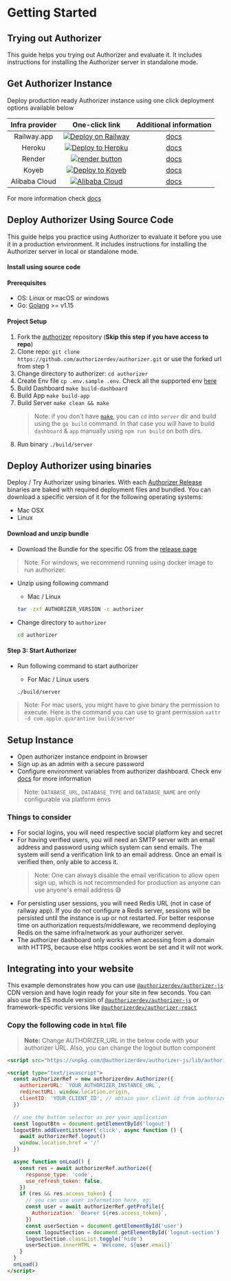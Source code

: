 # Getting Started

## Trying out Authorizer

This guide helps you trying out Authorizer and evaluate it. It includes instructions for installing the Authorizer server in standalone mode.

## Get Authorizer Instance

Deploy production ready Authorizer instance using one click deployment options available below

| **Infra provider** |                                                                                           **One-click link**                                                                                            |               **Additional information**               |
| :----------------: | :-----------------------------------------------------------------------------------------------------------------------------------------------------------------------------------------------------: | :----------------------------------------------------: |
|    Railway.app     |                     <a target="_blank" href="https://railway.app/new/template/nwXp1C?referralCode=FEF4uT"><img src="https://railway.app/button.svg"  alt="Deploy on Railway" /></a>                     | [docs](https://docs.authorizer.dev/deployment/railway) |
|       Heroku       |  <a target="_blank" href="https://heroku.com/deploy?template=https://github.com/authorizerdev/authorizer-heroku"><img src="https://www.herokucdn.com/deploy/button.svg" alt="Deploy to Heroku" /></a>   | [docs](https://docs.authorizer.dev/deployment/heroku)  |
|       Render       | <a target="_blank" href="https://render.com/deploy?repo=https://github.com/authorizerdev/authorizer-render"><img alt="render button" src="https://render.com/images/deploy-to-render-button.svg" /></a> | [docs](https://docs.authorizer.dev/deployment/render)  |
|       Koyeb       | <a target="_blank" href="https://app.koyeb.com/deploy?name=authorizer&type=docker&image=docker.io/lakhansamani/authorizer&env[PORT]=8000&env[DATABASE_TYPE]=postgres&env[DATABASE_URL]=CHANGE_ME&ports=8000;http;/"><img alt="Deploy to Koyeb" src="https://www.koyeb.com/static/images/deploy/button.svg" /></a> | [docs](https://docs.authorizer.dev/deployment/koyeb)  |
| Alibaba Cloud| <a target="_blank" href="https://computenest.console.aliyun.com/service/instance/create/default?type=user&ServiceName=Authorizer%E7%A4%BE%E5%8C%BA%E7%89%88"><img src="https://service-info-public.oss-cn-hangzhou.aliyuncs.com/computenest-en.svg" alt="Alibaba Cloud" /></a> | [docs](https://docs.authorizer.dev/deployment/alibaba-cloud) |
For more information check [docs](https://docs.authorizer.dev/getting-started/)

## Deploy Authorizer Using Source Code

This guide helps you practice using Authorizer to evaluate it before you use it in a production environment. It includes instructions for installing the Authorizer server in local or standalone mode.

#### Install using source code

#### Prerequisites

- OS: Linux or macOS or windows
- Go: [Golang](https://golang.org/dl/) >= v1.15

#### Project Setup

1. Fork the [authorizer](https://github.com/authorizerdev/authorizer) repository (**Skip this step if you have access to repo**)
2. Clone repo: `git clone https://github.com/authorizerdev/authorizer.git` or use the forked url from step 1
3. Change directory to authorizer: `cd authorizer`
4. Create Env file `cp .env.sample .env`. Check all the supported env [here](https://docs.authorizer.dev/core/env/)
5. Build Dashboard `make build-dashboard`
6. Build App `make build-app`
7. Build Server `make clean && make`
   > Note: if you don't have [`make`](https://www.ibm.com/docs/en/aix/7.2?topic=concepts-make-command), you can `cd` into `server` dir and build using the `go build` command. In that case you will have to build `dashboard` & `app` manually using `npm run build` on both dirs.
8. Run binary `./build/server`

## Deploy Authorizer using binaries

Deploy / Try Authorizer using binaries. With each [Authorizer Release](https://github.com/authorizerdev/authorizer/releases)
binaries are baked with required deployment files and bundled. You can download a specific version of it for the following operating systems:

- Mac OSX
- Linux

#### Download and unzip bundle

- Download the Bundle for the specific OS from the [release page](https://github.com/authorizerdev/authorizer/releases)

> Note: For windows, we recommend running using docker image to run authorizer.

- Unzip using following command

  - Mac / Linux

  ```sh
  tar -zxf AUTHORIZER_VERSION -c authorizer
  ```

- Change directory to `authorizer`

  ```sh
  cd authorizer
  ```

#### Step 3: Start Authorizer

- Run following command to start authorizer

  - For Mac / Linux users

  ```sh
  ./build/server
  ```

> Note: For mac users, you might have to give binary the permission to execute. Here is the command you can use to grant permission `xattr -d com.apple.quarantine build/server`



## Setup Instance

- Open authorizer instance endpoint in browser
- Sign up as an admin with a secure password
- Configure environment variables from authorizer dashboard. Check env [docs](/core/env) for more information

> Note: `DATABASE_URL`, `DATABASE_TYPE` and `DATABASE_NAME` are only configurable via platform envs

### Things to consider

- For social logins, you will need respective social platform key and secret
- For having verified users, you will need an SMTP server with an email address and password using which system can send emails. The system will send a verification link to an email address. Once an email is verified then, only able to access it.
  > Note: One can always disable the email verification to allow open sign up, which is not recommended for production as anyone can use anyone's email address 😅
- For persisting user sessions, you will need Redis URL (not in case of railway app). If you do not configure a Redis server, sessions will be persisted until the instance is up or not restarted. For better response time on authorization requests/middleware, we recommend deploying Redis on the same infra/network as your authorizer server.
- The authorizer dashboard only works when accessing from a domain with HTTPS, because else https cookies wont be set and it will not work.

## Integrating into your website

This example demonstrates how you can use [`@authorizerdev/authorizer-js`](/authorizer-js/getting-started) CDN version and have login ready for your site in few seconds. You can also use the ES module version of [`@authorizerdev/authorizer-js`](/authorizer-js/getting-started) or framework-specific versions like [`@authorizerdev/authorizer-react`](/authorizer-react/getting-started)

### Copy the following code in `html` file

> **Note:** Change AUTHORIZER_URL in the below code with your authorizer URL. Also, you can change the logout button component

```html
<script src="https://unpkg.com/@authorizerdev/authorizer-js/lib/authorizer.min.js"></script>

<script type="text/javascript">
  const authorizerRef = new authorizerdev.Authorizer({
    authorizerURL: `YOUR_AUTHORIZER_INSTANCE_URL`,
    redirectURL: window.location.origin,
    clientID: 'YOUR_CLIENT_ID', // obtain your client id from authorizer dashboard
  })

  // use the button selector as per your application
  const logoutBtn = document.getElementById('logout')
  logoutBtn.addEventListener('click', async function () {
    await authorizerRef.logout()
    window.location.href = '/'
  })

  async function onLoad() {
    const res = await authorizerRef.authorize({
      response_type: 'code',
      use_refresh_token: false,
    })
    if (res && res.access_token) {
      // you can use user information here, eg:
      const user = await authorizerRef.getProfile({
        Authorization: `Bearer ${res.access_token}`,
      })
      const userSection = document.getElementById('user')
      const logoutSection = document.getElementById('logout-section')
      logoutSection.classList.toggle('hide')
      userSection.innerHTML = `Welcome, ${user.email}`
    }
  }
  onLoad()
</script>
```
